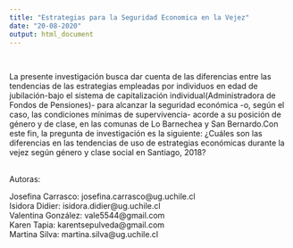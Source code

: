 ---
title: "Estrategias para la Seguridad Economica en la Vejez"
date: "20-08-2020"
output: html_document
---


<br>

La presente investigación busca dar cuenta de las diferencias entre las tendencias de las estrategias empleadas por individuos en edad de jubilación-bajo el sistema de capitalización individual(Administradora de Fondos de Pensiones)- para alcanzar la seguridad económica -o, según el caso, las condiciones mínimas de supervivencia- acorde a su posición de género y de clase, en las comunas de Lo Barnechea y San Bernardo.Con este fin, la pregunta de investigación es la siguiente: ¿Cuáles son las diferencias en las tendencias de uso de estrategias económicas durante la vejez según género y clase social en Santiago, 2018?

<br>
Autoras:
<br>

Josefina Carrasco: josefina.carrasco@ug.uchile.cl
<br>
Isidora Didier: isidora.didier@ug.uchile.cl
<br>
Valentina González: vale5544@gmail.com
<br>
Karen Tapia: karentsepulveda@gmail.com
<br>
Martina Silva: martina.silva@ug.uchile.cl
<br>

